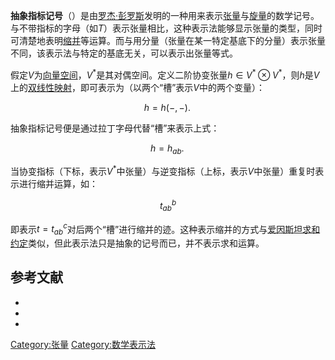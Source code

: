 '''抽象指标记号'''（{{lang-en|abstract index notation}}）是由[[罗杰·彭罗斯|罗杰·彭罗斯]]发明的一种用来表示[[张量|张量]]与[[旋量|旋量]]的数学记号。与不带指标的字母（如''T''）表示张量相比，这种表示法能够显示张量的类型，同时可清楚地表明[[张量缩并|缩并]]等运算。而与用分量（张量在某一特定基底下的分量）表示张量不同，该表示法与特定的基底无关，可以表示出张量等式。

假定''V''为[[向量空间|向量空间]]，''V''<sup>*</sup>是其对偶空间。定义二阶协变张量<math>h\in V^*\otimes V^*</math>，则''h''是''V''上的[[双线性映射|双线性映射]]，即可表示为（以两个“槽”表示''V''中的两个变量）：

:<math>h = h(-,-).\,</math>

抽象指标记号便是通过拉丁字母代替“槽”来表示上式：

:<math>h = h_{ab}.\,</math>

当协变指标（下标，表示''V''<sup>*</sup>中张量）与逆变指标（上标，表示''V''中张量）重复时表示进行缩并运算，如：

:<math>{t_{ab}}^b</math>

即表示<math>t = {t_{ab}}^c</math>对后两个“槽”进行缩并的迹。这种表示缩并的方式与[[爱因斯坦求和约定|爱因斯坦求和约定]]类似，但此表示法只是抽象的记号而已，并不表示求和运算。

== 参考文献 ==
*{{Cite book|author=Roger Penrose|title=''The Road to Reality: A Complete Guide to the Laws of the Universe''|url=https://archive.org/details/roadtorealitycom00penr_0|year=2004|language=en}}
*{{Cite book|author=Roger Penrose & Wolfgang Rindler|title=''Spinors and space-time'', volume I, ''two-spinor calculus and relativistic fields''|language=en}}
*{{Cite book|title=《微分几何入门与广义相对论》|author=梁灿彬、周彬|publisher=科学出版社|year=2006}}

{{Roger Penrose}}

[[Category:张量|Category:张量]]
[[Category:数学表示法|Category:数学表示法]]